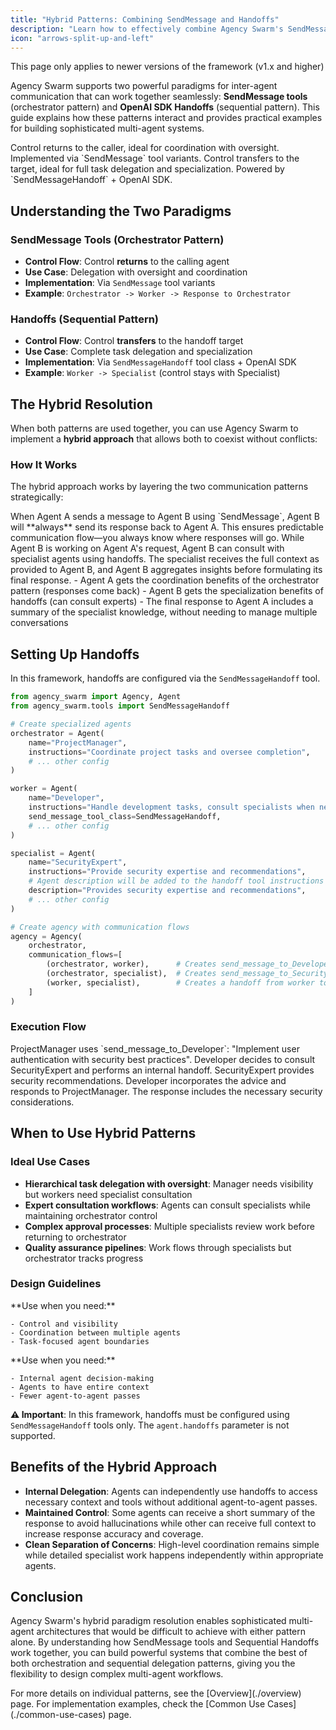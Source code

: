 ```yaml
---
title: "Hybrid Patterns: Combining SendMessage and Handoffs"
description: "Learn how to effectively combine Agency Swarm's SendMessage tools with OpenAI SDK Handoffs for sophisticated multi-agent coordination."
icon: "arrows-split-up-and-left"
---
```

<Warning>
This page only applies to newer versions of the framework (v1.x and higher)
</Warning>

Agency Swarm supports two powerful paradigms for inter-agent communication that can work together seamlessly: **SendMessage tools** (orchestrator pattern) and **OpenAI SDK Handoffs** (sequential pattern). This guide explains how these patterns interact and provides practical examples for building sophisticated multi-agent systems.

<CardGroup cols={2}>
  <Card title="SendMessage Tools" icon="arrow-right-arrow-left">
    Control returns to the caller, ideal for coordination with oversight. Implemented via `SendMessage` tool variants.
  </Card>
  <Card title="Handoffs" icon="right-left">
    Control transfers to the target, ideal for full task delegation and specialization. Powered by `SendMessageHandoff` + OpenAI SDK.
  </Card>
  
</CardGroup>

## Understanding the Two Paradigms

### SendMessage Tools (Orchestrator Pattern)
- **Control Flow**: Control **returns** to the calling agent
- **Use Case**: Delegation with oversight and coordination
- **Implementation**: Via `SendMessage` tool variants
- **Example**: `Orchestrator -> Worker -> Response to Orchestrator`

### Handoffs (Sequential Pattern)
- **Control Flow**: Control **transfers** to the handoff target
- **Use Case**: Complete task delegation and specialization
- **Implementation**: Via `SendMessageHandoff` tool class + OpenAI SDK
- **Example**: `Worker -> Specialist` (control stays with Specialist)

## The Hybrid Resolution

When both patterns are used together, you can use Agency Swarm to implement a **hybrid approach** that allows both to coexist without conflicts:

### How It Works

The hybrid approach works by layering the two communication patterns strategically:

<Steps>
  <Step title="Primary Communication Uses Orchestrator Pattern">
    When Agent A sends a message to Agent B using `SendMessage`, Agent B will **always** send its response back to Agent A. This ensures predictable communication flow—you always know where responses will go.
  </Step>
  <Step title="Internal Processing Can Use Handoffs">
    While Agent B is working on Agent A's request, Agent B can consult with specialist agents using handoffs. The specialist receives the full context as provided to Agent B, and Agent B aggregates insights before formulating its final response.
  </Step>
  <Step title="Best of Both Worlds">
    - Agent A gets the coordination benefits of the orchestrator pattern (responses come back)
    - Agent B gets the specialization benefits of handoffs (can consult experts)
    - The final response to Agent A includes a summary of the specialist knowledge, without needing to manage multiple conversations
  </Step>
</Steps>

## Setting Up Handoffs

In this framework, handoffs are configured via the `SendMessageHandoff` tool.

```python agency_setup.py
from agency_swarm import Agency, Agent
from agency_swarm.tools import SendMessageHandoff

# Create specialized agents
orchestrator = Agent(
    name="ProjectManager",
    instructions="Coordinate project tasks and oversee completion",
    # ... other config
)

worker = Agent(
    name="Developer",
    instructions="Handle development tasks, consult specialists when needed",
    send_message_tool_class=SendMessageHandoff,
    # ... other config
)

specialist = Agent(
    name="SecurityExpert",
    instructions="Provide security expertise and recommendations",
    # Agent description will be added to the handoff tool instructions
    description="Provides security expertise and recommendations",
    # ... other config
)

# Create agency with communication flows
agency = Agency(
    orchestrator,
    communication_flows=[
        (orchestrator, worker),      # Creates send_message_to_Developer tool
        (orchestrator, specialist),  # Creates send_message_to_SecurityExpert tool
        (worker, specialist),        # Creates a handoff from worker to specialist (since worker has a special send message class)
    ]
)
```

### Execution Flow

<Steps>
  <Step title="ProjectManager delegates to Developer">
    ProjectManager uses `send_message_to_Developer`: "Implement user authentication with security best practices".
  </Step>
  <Step title="Developer consults a specialist">
    Developer decides to consult SecurityExpert and performs an internal handoff.
  </Step>
  <Step title="SecurityExpert advises">
    SecurityExpert provides security recommendations.
  </Step>
  <Step title="Developer finalizes and responds">
    Developer incorporates the advice and responds to ProjectManager.
  </Step>
  <Step title="ProjectManager receives a comprehensive answer">
    The response includes the necessary security considerations.
  </Step>
</Steps>

## When to Use Hybrid Patterns

### Ideal Use Cases

- **Hierarchical task delegation with oversight**: Manager needs visibility but workers need specialist consultation
- **Expert consultation workflows**: Agents can consult specialists while maintaining orchestrator control
- **Complex approval processes**: Multiple specialists review work before returning to orchestrator
- **Quality assurance pipelines**: Work flows through specialists but orchestrator tracks progress

### Design Guidelines

<Tabs>
  <Tab title="SendMessage (Orchestrator)">
    **Use when you need:**
    
    - Control and visibility
    - Coordination between multiple agents
    - Task-focused agent boundaries
  </Tab>
  <Tab title="Sequential Handoffs">
    **Use when you need:**
    
    - Internal agent decision-making
    - Agents to have entire context
    - Fewer agent-to-agent passes
  </Tab>
</Tabs>

**⚠️ Important**: In this framework, handoffs must be configured using `SendMessageHandoff` tools only. The `agent.handoffs` parameter is not supported.

## Benefits of the Hybrid Approach

- **Internal Delegation**: Agents can independently use handoffs to access necessary context and tools without additional agent-to-agent passes. 
- **Maintained Control**: Some agents can receive a short summary of the response to avoid hallucinations while other can receive full context to increase response accuracy and coverage. 
- **Clean Separation of Concerns**: High-level coordination remains simple while detailed specialist work happens independently within appropriate agents. 

## Conclusion

Agency Swarm's hybrid paradigm resolution enables sophisticated multi-agent architectures that would be difficult to achieve with either pattern alone.
By understanding how SendMessage tools and Sequential Handoffs work together, you can build powerful systems that combine the best of both orchestration
and sequential delegation patterns, giving you the flexibility to design complex multi-agent workflows.

<Note>
For more details on individual patterns, see the [Overview](./overview) page. For implementation examples, check the [Common Use Cases](./common-use-cases) page.
</Note>
